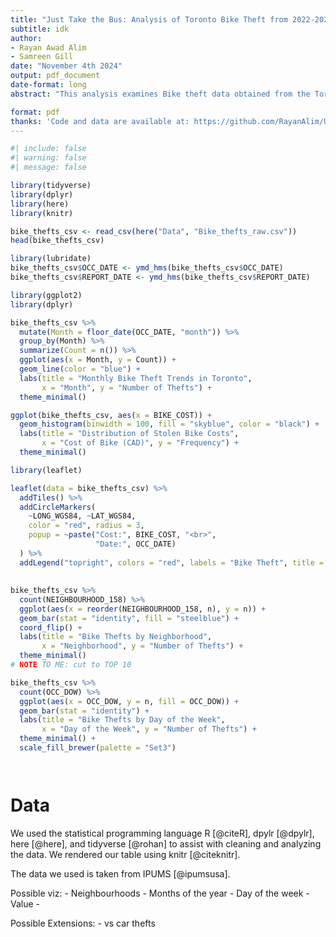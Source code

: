```yaml
---
title: "Just Take the Bus: Analysis of Toronto Bike Theft from 2022-2024"
subtitle: idk 
author:
- Rayan Awad Alim
- Samreen Gill
date: "November 4th 2024"
output: pdf_document
date-format: long
abstract: "This analysis examines Bike theft data obtained from the Toronto Police Data Portal."

format: pdf
thanks: 'Code and data are available at: https://github.com/RayanAlim/US_Census_Education_Data_Analysis/'
---
```


```r
#| include: false
#| warning: false
#| message: false

library(tidyverse)
library(dplyr)
library(here)
library(knitr)
```


```r
bike_thefts_csv <- read_csv(here("Data", "Bike_thefts_raw.csv"))
head(bike_thefts_csv)
```

```r
library(lubridate)
bike_thefts_csv$OCC_DATE <- ymd_hms(bike_thefts_csv$OCC_DATE)
bike_thefts_csv$REPORT_DATE <- ymd_hms(bike_thefts_csv$REPORT_DATE)
```


```r
library(ggplot2)
library(dplyr)

bike_thefts_csv %>%
  mutate(Month = floor_date(OCC_DATE, "month")) %>%
  group_by(Month) %>%
  summarize(Count = n()) %>%
  ggplot(aes(x = Month, y = Count)) +
  geom_line(color = "blue") +
  labs(title = "Monthly Bike Theft Trends in Toronto",
       x = "Month", y = "Number of Thefts") +
  theme_minimal()

```




```r
ggplot(bike_thefts_csv, aes(x = BIKE_COST)) +
  geom_histogram(binwidth = 100, fill = "skyblue", color = "black") +
  labs(title = "Distribution of Stolen Bike Costs",
       x = "Cost of Bike (CAD)", y = "Frequency") +
  theme_minimal()

```


```r
library(leaflet)

leaflet(data = bike_thefts_csv) %>%
  addTiles() %>%
  addCircleMarkers(
    ~LONG_WGS84, ~LAT_WGS84,
    color = "red", radius = 3,
    popup = ~paste("Cost:", BIKE_COST, "<br>",
                   "Date:", OCC_DATE)
  ) %>%
  addLegend("topright", colors = "red", labels = "Bike Theft", title = "Theft Locations")

```

##

```r
bike_thefts_csv %>%
  count(NEIGHBOURHOOD_158) %>%
  ggplot(aes(x = reorder(NEIGHBOURHOOD_158, n), y = n)) +
  geom_bar(stat = "identity", fill = "steelblue") +
  coord_flip() +
  labs(title = "Bike Thefts by Neighborhood",
       x = "Neighborhood", y = "Number of Thefts") +
  theme_minimal()
# NOTE TO ME: cut to TOP 10
```

```r
bike_thefts_csv %>%
  count(OCC_DOW) %>%
  ggplot(aes(x = OCC_DOW, y = n, fill = OCC_DOW)) +
  geom_bar(stat = "identity") +
  labs(title = "Bike Thefts by Day of the Week",
       x = "Day of the Week", y = "Number of Thefts") +
  theme_minimal() +
  scale_fill_brewer(palette = "Set3")
```


```r
```


```r
```

# Data

We used the statistical programming language R [@citeR], dpylr [@dpylr], here [@here], and tidyverse [@rohan] to assist with cleaning and analyzing the data. We rendered our table using knitr [@citeknitr]. 

The data we used is taken from IPUMS [@ipumsusa].




Possible viz:
- Neighbourhoods 
- Months of the year 
- Day of the week 
- Value 
-

Possible Extensions:
- vs car thefts 

